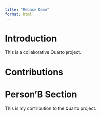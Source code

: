 ```yaml
---
title: "Rebase Demo"
format: html
---
```


# Introduction

This is a collaborative Quarto project.

# Contributions

<!-- Student sections will go here -->

# Person'B Section

This is my contribution to the Quarto project.
